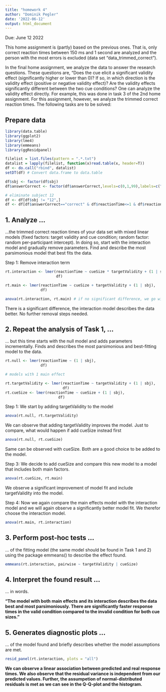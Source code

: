 ```yaml
---
title: "homework 4"
author: "Dominik Pegler"
date: '2022-06-12'
output: html_document
---
```


Due: June 12 2022

This home assignment is (partly) based on the previous ones. That is, only correct reaction times between 150 ms and 1 second are analyzed and the person with the most errors is excluded (data set "data_trimmed_correct").

In the final home assignment, we analyze the data to answer the research questions. These questions are, "Does the cue elicit a significant validity effect (significantly higher or lower than 0)? If so, in which direction is the validity effect (positive or negative validity effect)? Are the validity effects significantly different between the two cue conditions? One can analyze the validity effect directly. For example, this was done in task 3 of the 2nd home assignment. For this assignment, however, we analyze the trimmed correct reaction times. The following tasks are to be solved:

## Prepare data

```r
library(data.table)
library(ggplot2)
library(lme4)
library(emmeans)
library(ggResidpanel)

filelist = list.files(pattern = ".*.txt")
datalist = lapply(filelist, function(x)read.table(x, header=T)) 
df <- do.call("rbind", datalist)
setDT(df) # Convert data.frame to data.table

df$sbj <- factor(df$sbj)
df$answerCorrect <- factor(df$answerCorrect,levels=c(0,1,99),labels=c("incorrect","correct","timeout"))

# eliminate subject 12
df <- df[df$sbj != "12",]
df <- df[df$answerCorrect=="correct" & df$reactionTime<=1 & df$reactionTime >= 0.15,]
```



## 1. Analyze ...
...the trimmed correct reaction times of your data set with mixed linear models (fixed factors: target validity and cue condition; random factor: random per-participant intercept). In doing so, start with the interaction model and gradually remove parameters. Find and describe the most parsimonious model that best fits the data.

Step 1: Remove interaction term
```r

rt.interaction <- lmer(reactionTime ~ cueSize * targetValidity + (1 | sbj),
                       df)

rt.main <- lmer(reactionTime ~ cueSize + targetValidity + (1 | sbj),
                df)

anova(rt.interaction, rt.main) # if no significant difference, we go with the main model
```

There is a significant difference, the interaction model describes the data better. No further removal steps needed. 


## 2. Repeat the analysis of Task 1, ...
... but this time starts with the null model and adds parameters incrementally. Finds and describes the most parsimonious and best-fitting model to the data.

```r
rt.null <- lmer(reactionTime ~ (1 | sbj),
                df)

# models with 1 main effect

rt.targetValidity <- lmer(reactionTime ~ targetValidity + (1 | sbj),
                          df)
rt.cueSize <- lmer(reactionTime ~ cueSize + (1 | sbj),
                        df)
```

Step 1: We start by adding targetValidity to the model
```r
anova(rt.null, rt.targetValidity) 
```

We can observe that adding targetValidity improves the model. Just to compare, what would happen if add cueSize instead first

```r
anova(rt.null, rt.cueSize) 
```

Same can be observed with cueSize. Both are a good choice to be added to the model.

Step 3: We decide to add cueSize and compare this new model to a model that includes both main factors.

```r
anova(rt.cueSize, rt.main) 
```

We observe a significant improvement of model fit and include targetValidity into the model.

Step 4: Now we again compare the main effects model with the interaction model and we will again observe a significantly better model fit. We therefor choose the interaction model. 

```r
anova(rt.main, rt.interaction) 
```

## 3. Perform post-hoc tests ...
... of the fitting model (the same model should be found in Task 1 and 2) using the package emmeans() to describe the effect found.

```r
emmeans(rt.interaction, pairwise ~ targetValidity | cueSize)
```

## 4. Interpret the found result ...
... in words. 

**"The model with both main effects and its interaction describes the data best and most parsimoniously. There are significantly faster response times in the valid condition compared to the invalid condition for both cue sizes."**


## 5. Generates diagnostic plots ...
... of the model found and briefly describes whether the model assumptions are met.

```r
resid_panel(rt.interaction, plots = "all")
```

**We can observe a linear association between predicted and real response times. We also observe that the residual variance is independent from our predicted values. Further, the assumpetion of normal-distributed residuals is met as we can see in the Q-Q-plot and the histogram.**


